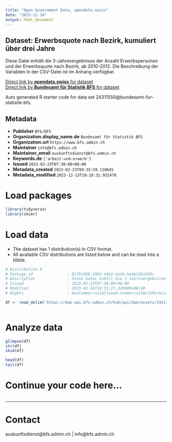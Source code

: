 ```yaml
---
title: "Open Government Data, opendata.swiss"
date: "2023-12-14"
output: html_document
---
```


## Dataset: Erwerbsquote nach Bezirk, kumuliert über drei Jahre

Diese Datei enhält die 3-Jahresergebnisse der Anzahl Erwerbspersonen und der Erwerbsquote nach Bezirk, ab 2010-2012. Die Beschreibung der Variablen in der CSV-Datei ist im Anhang verfügbar.

[Direct link by **opendata.swiss** for dataset](https://opendata.swiss/de/dataset/erwerbsquote-nach-bezirk-kumuliert-uber-drei-jahre1)<br>
[Direct link by **Bundesamt für Statistik BFS** for dataset](https://www.bfs.admin.ch/asset/de/ts-x-40.02.03.02.08)

Auto generated R starter code for data set 24311550@bundesamt-fur-statistik-bfs.

## Metadata

- **Publisher** `BFS/OFS`
- **Organization.display_name.de** `Bundesamt für Statistik BFS`
- **Organization.url** `https://www.bfs.admin.ch`
- **Maintainer** `info@bfs.admin.ch`
- **Maintainer_email** `auskunftsdienst@bfs.admin.ch`
- **Keywords.de** `['arbeit-und-erwerb']`
- **Issued** `2023-03-23T07:30:00+00:00`
- **Metadata_created** `2023-03-23T09:35:59.110645`
- **Metadata_modified** `2023-12-13T10:19:32.932478`


# Load packages

```r

library(tidyverse)
library(skimr)

```

# Load data

-   The dataset has 1 distribution(s) in CSV format.
-   All available CSV distributions are listed below and can be read into a tibble.

```r

# Distribution 0
# Package_id               : 81f91d68-2993-4462-ba3b-be4e22b14d5c
# Description              : Diese Datei enhält die 3-Jahresergebnisse der Anzahl Erwerbspersonen und der Erwerbsquote nach Bezirk, ab 2010-2012. Die Beschreibung der Variablen in der CSV-Datei ist im Anhang verfügbar.
# Issued                   : 2023-03-23T07:30:00+00:00
# Modified                 : 2023-03-16T16:31:27.329000+00:00
# Rights                   : NonCommercialAllowed-CommercialWithPermission-ReferenceRequired

df <- read_delim('https://dam-api.bfs.admin.ch/hub/api/dam/assets/24311551/master')



```

# Analyze data

```r

glimpse(df)
str(df)
skim(df)

head(df)
tail(df)

```

# Continue your code here...

```r

```

------------------------------------------------------------------------

# Contact

auskunftsdienst@bfs.admin.ch | info@bfs.admin.ch
